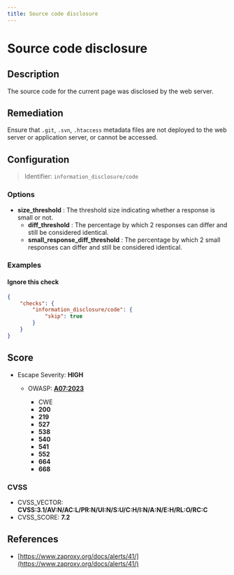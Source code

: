 ```yaml
---
title: Source code disclosure
---
```


# Source code disclosure

## Description

The source code for the current page was disclosed by the web server.


## Remediation

Ensure that `.git`, `.svn`, `.htaccess` metadata files are not deployed to the web server or application server, or cannot be accessed.




## Configuration

> Identifier: `information_disclosure/code`

### Options

- **size_threshold** : The threshold size indicating whether a response is small or not.
  - **diff_threshold** : The percentage by which 2 responses can differ and still be considered identical.
  - **small_response_diff_threshold** : The percentage by which 2 small responses can differ and still be considered identical.
  



### Examples



#### Ignore this check

```json
{
    "checks": {
        "information_disclosure/code": {
            "skip": true
        }
    }
}
```




## Score

- Escape Severity: **<span className="high-severity">HIGH</span>**
  - OWASP: **[A07:2023](https://github.com/OWASP/API-Security/blob/master/editions/2023/en/0xa7-security-misconfiguration.md)**
    
    - CWE
    - **200**
    - **219**
    - **527**
    - **538**
    - **540**
    - **541**
    - **552**
    - **664**
    - **668**
      
      
      

### CVSS

- CVSS_VECTOR: **CVSS:3.1/AV:N/AC:L/PR:N/UI:N/S:U/C:H/I:N/A:N/E:H/RL:O/RC:C**
- CVSS_SCORE: **7.2**

## References

- [https://www.zaproxy.org/docs/alerts/41/](https://www.zaproxy.org/docs/alerts/41/)
  